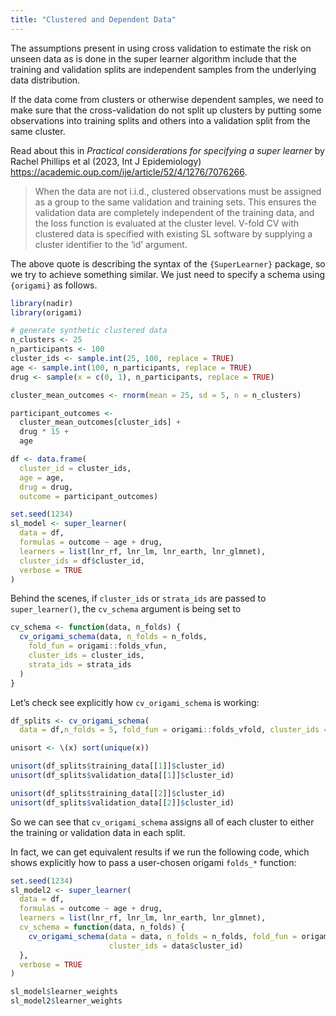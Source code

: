 ```yaml
---
title: "Clustered and Dependent Data"
---
```


The assumptions present in using cross validation to estimate 
the risk on unseen data as is done in the super learner algorithm 
include that the training and validation splits are independent 
samples from the underlying data distribution. 

If the data come from clusters or otherwise dependent samples, we
need to make sure that the cross-validation do not split up clusters
by putting some observations into training splits and others into a validation split 
from the same cluster. 

Read about this in *Practical considerations for specifying a super learner* by 
Rachel Phillips et al (2023, Int J Epidemiology) <https://academic.oup.com/ije/article/52/4/1276/7076266>. 

> When the data are not i.i.d., clustered observations must be assigned as a
group to the same validation and training sets. This ensures the validation data
are completely independent of the training data, and the loss function is
evaluated at the cluster level. V-fold CV with clustered data is specified with
existing SL software by supplying a cluster identifier to the ‘id’ argument.

The above quote is describing the syntax of the `{SuperLearner}` package,
so we try to achieve something similar. 
We just need to specify a schema using `{origami}` as follows. 

```r
library(nadir)
library(origami)

# generate synthetic clustered data 
n_clusters <- 25
n_participants <- 100
cluster_ids <- sample.int(25, 100, replace = TRUE) 
age <- sample.int(100, n_participants, replace = TRUE)
drug <- sample(x = c(0, 1), n_participants, replace = TRUE)

cluster_mean_outcomes <- rnorm(mean = 25, sd = 5, n = n_clusters)

participant_outcomes <- 
  cluster_mean_outcomes[cluster_ids] + 
  drug * 15 + 
  age 

df <- data.frame(
  cluster_id = cluster_ids,
  age = age, 
  drug = drug, 
  outcome = participant_outcomes)

set.seed(1234)
sl_model <- super_learner(
  data = df,
  formulas = outcome ~ age + drug,
  learners = list(lnr_rf, lnr_lm, lnr_earth, lnr_glmnet),
  cluster_ids = df$cluster_id,
  verbose = TRUE
)
```

Behind the scenes, if `cluster_ids` or `strata_ids` are passed to 
`super_learner()`, the `cv_schema` argument is being set to 
```r
cv_schema <- function(data, n_folds) {
  cv_origami_schema(data, n_folds = n_folds, 
    fold_fun = origami::folds_vfun, 
    cluster_ids = cluster_ids,
    strata_ids = strata_ids
  )
}
```

Let's check see explicitly how `cv_origami_schema` is working: 

```r
df_splits <- cv_origami_schema(
  data = df,n_folds = 5, fold_fun = origami::folds_vfold, cluster_ids = df$cluster_id)

unisort <- \(x) sort(unique(x))

unisort(df_splits$training_data[[1]]$cluster_id)
unisort(df_splits$validation_data[[1]]$cluster_id)

unisort(df_splits$training_data[[2]]$cluster_id)
unisort(df_splits$validation_data[[2]]$cluster_id)
```

So we can see that `cv_origami_schema` assigns all of each cluster to either 
the training or validation data in each split. 

In fact, we can get equivalent results if we run the following code, which shows
explicitly how to pass a user-chosen origami `folds_*` function:

```r
set.seed(1234)
sl_model2 <- super_learner(
  data = df,
  formulas = outcome ~ age + drug,
  learners = list(lnr_rf, lnr_lm, lnr_earth, lnr_glmnet),
  cv_schema = function(data, n_folds) {
    cv_origami_schema(data = data, n_folds = n_folds, fold_fun = origami::folds_vfold,
                      cluster_ids = data$cluster_id)
  },
  verbose = TRUE
)

sl_model$learner_weights
sl_model2$learner_weights
```


